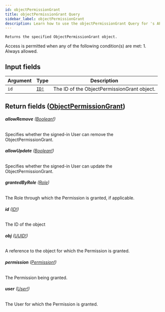 ```yaml
---
id: objectPermissionGrant
title: objectPermissionGrant Query
sidebar_label: objectPermissionGrant
description: Learn how to use the objectPermissionGrant Query for 's API.
---
```


    Returns the specified ObjectPermissionGrant object.

Access is permitted when any of the following condition(s) are met: 1. Always allowed.

## Input fields

| Argument | Type                              | Description                                 |
| -------- | --------------------------------- | ------------------------------------------- |
| `id`     | [`ID!`](api/schema/scalar/ID.mdx) | The ID of the ObjectPermissionGrant object. |

## Return fields ([ObjectPermissionGrant](api/schema/object/ObjectPermissionGrant.mdx))

###### <b>allowRemove</b> ([Boolean!](api/schema/scalar/Boolean.mdx))

Specifies whether the signed-in User can remove the ObjectPermissionGrant.

###### <b>allowUpdate</b> ([Boolean!](api/schema/scalar/Boolean.mdx))

Specifies whether the signed-in User can update the ObjectPermissionGrant.

###### <b>grantedByRole</b> ([Role](api/schema/object/Role.mdx))

The Role through which the Permission is granted, if applicable.

###### <b>id</b> ([ID!](api/schema/scalar/ID.mdx))

The ID of the object

###### <b>obj</b> ([UUID!](api/schema/scalar/UUID.mdx))

A reference to the object for which the Permission is granted.

###### <b>permission</b> ([Permission!](api/schema/object/Permission.mdx))

The Permission being granted.

###### <b>user</b> ([User!](api/schema/object/User.mdx))

The User for which the Permission is granted.

